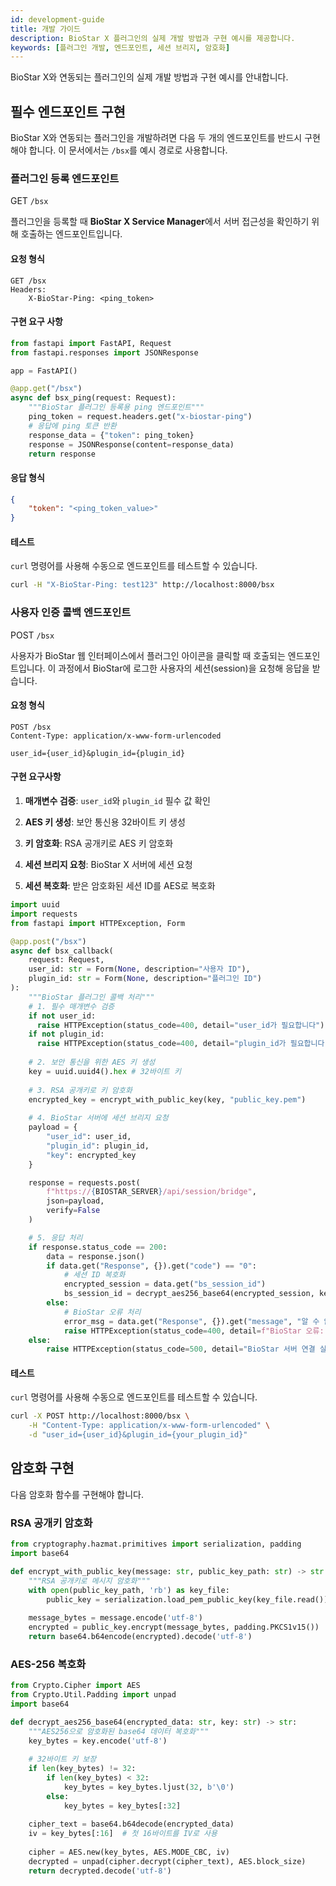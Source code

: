 ```yaml
---
id: development-guide
title: 개발 가이드
description: BioStar X 플러그인의 실제 개발 방법과 구현 예시를 제공합니다.
keywords: [플러그인 개발, 엔드포인트, 세션 브리지, 암호화]
---
```


BioStar X와 연동되는 플러그인의 실제 개발 방법과 구현 예시를 안내합니다.

## 필수 엔드포인트 구현

BioStar X와 연동되는 플러그인을 개발하려면 다음 두 개의 엔드포인트를 반드시 구현해야 합니다. 이 문서에서는 `/bsx`를 예시 경로로 사용합니다.

### 플러그인 등록 엔드포인트

<Badge className='get'>GET</Badge> `/bsx`

플러그인을 등록할 때 **BioStar X Service Manager**에서 서버 접근성을 확인하기 위해 호출하는 엔드포인트입니다.

#### 요청 형식

```http
GET /bsx
Headers:
    X-BioStar-Ping: <ping_token>
```

#### 구현 요구 사항

```python title="Python FastAPI"
from fastapi import FastAPI, Request
from fastapi.responses import JSONResponse

app = FastAPI()

@app.get("/bsx")
async def bsx_ping(request: Request):
    """BioStar 플러그인 등록용 ping 엔드포인트"""
    ping_token = request.headers.get("x-biostar-ping")
    # 응답에 ping 토큰 반환
    response_data = {"token": ping_token}
    response = JSONResponse(content=response_data)
    return response
```

#### 응답 형식

```json title="Success (200 OK)"
{
    "token": "<ping_token_value>"
}
```

#### 테스트

`curl` 명령어를 사용해 수동으로 엔드포인트를 테스트할 수 있습니다.

```bash
curl -H "X-BioStar-Ping: test123" http://localhost:8000/bsx
```


### 사용자 인증 콜백 엔드포인트

<Badge className='post'>POST</Badge> `/bsx`

사용자가 BioStar 웹 인터페이스에서 플러그인 아이콘을 클릭할 때 호출되는 엔드포인트입니다. 이 과정에서 BioStar에 로그한 사용자의 세션(session)을 요청해 응답을 받습니다.

#### 요청 형식

```http
POST /bsx
Content-Type: application/x-www-form-urlencoded

user_id={user_id}&plugin_id={plugin_id}
```

#### 구현 요구사항

1. **매개변수 검증**: `user_id`와 `plugin_id` 필수 값 확인

1. **AES 키 생성**: 보안 통신용 32바이트 키 생성

1. **키 암호화**: RSA 공개키로 AES 키 암호화

1. **세션 브리지 요청**: BioStar X 서버에 세션 요청

1. **세션 복호화**: 받은 암호화된 세션 ID를 AES로 복호화

```python
import uuid
import requests
from fastapi import HTTPException, Form

@app.post("/bsx")
async def bsx_callback(
    request: Request,
    user_id: str = Form(None, description="사용자 ID"),
    plugin_id: str = Form(None, description="플러그인 ID")
):
    """BioStar 플러그인 콜백 처리"""
    # 1. 필수 매개변수 검증
    if not user_id:
      raise HTTPException(status_code=400, detail="user_id가 필요합니다")
    if not plugin_id:
      raise HTTPException(status_code=400, detail="plugin_id가 필요합니다")
    
    # 2. 보안 통신을 위한 AES 키 생성
    key = uuid.uuid4().hex # 32바이트 키
    
    # 3. RSA 공개키로 키 암호화
    encrypted_key = encrypt_with_public_key(key, "public_key.pem")
    
    # 4. BioStar 서버에 세션 브리지 요청
    payload = {
        "user_id": user_id,
        "plugin_id": plugin_id,
        "key": encrypted_key
    }

    response = requests.post(
        f"https://{BIOSTAR_SERVER}/api/session/bridge",
        json=payload,
        verify=False
    )

    # 5. 응답 처리
    if response.status_code == 200:
        data = response.json()
        if data.get("Response", {}).get("code") == "0":
            # 세션 ID 복호화
            encrypted_session = data.get("bs_session_id")
            bs_session_id = decrypt_aes256_base64(encrypted_session, key)
        else:
            # BioStar 오류 처리
            error_msg = data.get("Response", {}).get("message", "알 수 없는 오류")
            raise HTTPException(status_code=400, detail=f"BioStar 오류: {error_msg}")
    else:
        raise HTTPException(status_code=500, detail="BioStar 서버 연결 실패")
```

#### 테스트

`curl` 명령어를 사용해 수동으로 엔드포인트를 테스트할 수 있습니다.

```bash
curl -X POST http://localhost:8000/bsx \
    -H "Content-Type: application/x-www-form-urlencoded" \
    -d "user_id={user_id}&plugin_id={your_plugin_id}"
```


## 암호화 구현

다음 암호화 함수를 구현해야 합니다.

### RSA 공개키 암호화

```python
from cryptography.hazmat.primitives import serialization, padding
import base64

def encrypt_with_public_key(message: str, public_key_path: str) -> str:
    """RSA 공개키로 메시지 암호화"""
    with open(public_key_path, 'rb') as key_file:
        public_key = serialization.load_pem_public_key(key_file.read())
    
    message_bytes = message.encode('utf-8')
    encrypted = public_key.encrypt(message_bytes, padding.PKCS1v15())
    return base64.b64encode(encrypted).decode('utf-8')
```

### AES-256 복호화

```python
from Crypto.Cipher import AES
from Crypto.Util.Padding import unpad
import base64

def decrypt_aes256_base64(encrypted_data: str, key: str) -> str:
    """AES256으로 암호화된 base64 데이터 복호화"""
    key_bytes = key.encode('utf-8')
    
    # 32바이트 키 보장
    if len(key_bytes) != 32:
        if len(key_bytes) < 32:
            key_bytes = key_bytes.ljust(32, b'\0')
        else:
            key_bytes = key_bytes[:32]
    
    cipher_text = base64.b64decode(encrypted_data)
    iv = key_bytes[:16]  # 첫 16바이트를 IV로 사용
    
    cipher = AES.new(key_bytes, AES.MODE_CBC, iv)
    decrypted = unpad(cipher.decrypt(cipher_text), AES.block_size)
    return decrypted.decode('utf-8')
```
